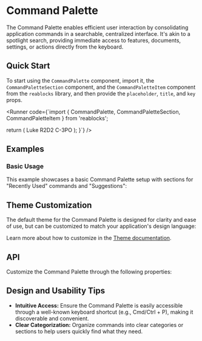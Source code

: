 
<Meta of={CommandPaletteStories} />

# Command Palette
The Command Palette enables efficient user interaction by consolidating application commands in a searchable, centralized interface.
It's akin to a spotlight search, providing immediate access to features, documents, settings, or actions directly from the keyboard.

## Quick Start 
To start using the `CommandPalette` component, import it, the `CommandPaletteSection` component, and the `CommandPaletteItem` component from the `reablocks` library, and then provide the `placeholder`, `title`, and `key` props.

<Runner code={`import { 
  CommandPalette, 
  CommandPaletteSection, 
  CommandPaletteItem
} from 'reablocks';

  return (
    <CommandPalette placeholder="Search...">
      <CommandPaletteSection title="Characters" key="recent">
        <CommandPaletteItem key="luke">Luke</CommandPaletteItem>
        <CommandPaletteItem key="r2d2">R2D2</CommandPaletteItem>
        <CommandPaletteItem key="c3po">C-3PO</CommandPaletteItem>
      </CommandPaletteSection>
    </CommandPalette>
  );
}`}
/>

## Examples
### Basic Usage
This example showcases a basic Command Palette setup with sections for "Recently Used" commands and "Suggestions":
<ToggleCanvas of={CommandPaletteStories.Simple} storybook="components-data-command-palette--simple" />

## Theme Customization
The default theme for the Command Palette is designed for clarity and ease of use,
but can be customized to match your application's design language:

<ThemeRender theme={commandPaletteTheme} />

Learn more about how to customize in the [Theme documentation](/docs/theme/getting-started).

## API
Customize the Command Palette through the following properties:
<PropsTable name="CommandPalette" />

## Design and Usability Tips
- **Intuitive Access:** Ensure the Command Palette is easily accessible through a well-known keyboard shortcut (e.g., Cmd/Ctrl + P), making it discoverable and convenient.
- **Clear Categorization:** Organize commands into clear categories or sections to help users quickly find what they need.
